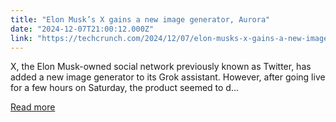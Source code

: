 ```yaml
---
title: "Elon Musk’s X gains a new image generator, Aurora"
date: "2024-12-07T21:00:12.000Z"
link: "https://techcrunch.com/2024/12/07/elon-musks-x-gains-a-new-image-generator-aurora/"
---
```


X, the Elon Musk-owned social network previously known as Twitter, has added a new image generator to its Grok assistant. However, after going live for a few hours on Saturday, the product seemed to d...

[Read more](https://techcrunch.com/2024/12/07/elon-musks-x-gains-a-new-image-generator-aurora/)
